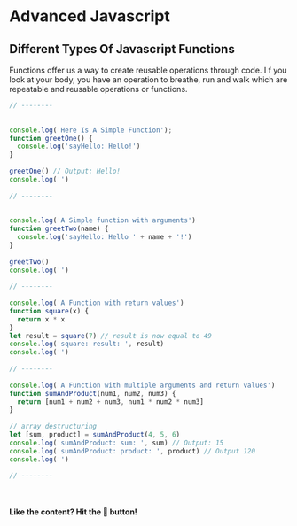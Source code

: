 # Advanced Javascript

## Different Types Of Javascript Functions

Functions offer us a way to create reusable operations through code. I f you look at your body, you have
an operation to breathe, run and walk which are repeatable and reusable operations or functions.

```js filename="functions.js" {3} copy
// --------
 
 
console.log('Here Is A Simple Function');
function greetOne() {
  console.log('sayHello: Hello!')
}
 
greetOne() // Output: Hello!
console.log('')
 
// --------
 
 
console.log('A Simple function with arguments')
function greetTwo(name) {
  console.log('sayHello: Hello ' + name + '!')
}
 
greetTwo()
console.log('')
 
// --------
 
console.log('A Function with return values')
function square(x) {
  return x * x
}
let result = square(7) // result is now equal to 49
console.log('square: result: ', result)
console.log('')
 
// --------
 
console.log('A Function with multiple arguments and return values')
function sumAndProduct(num1, num2, num3) {
  return [num1 + num2 + num3, num1 * num2 * num3]
}
 
// array destructuring
let [sum, product] = sumAndProduct(4, 5, 6)
console.log('sumAndProduct: sum: ', sum) // Output: 15
console.log('sumAndProduct: product: ', product) // Output 120
console.log('')
 
// --------
 



```

#### Like the content? Hit the 🫶 button!


<Counters />
